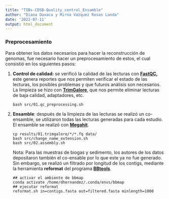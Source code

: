```yaml
---
title: "TIBs-CDSB-Quality_control_Ensamble"
author: "Diana Oaxaca y Mirna Vazquez Rosas Landa"
date: '2022-07-11'
output: html_document
---
```


### Preprocesamiento

Para obtener los datos necesarios para hacer la reconstrucción de genomas, fue necesario hacer un preprocesamiento de estos, el cual consistió en los siguientes pasos:

1. **Control de calidad:** se verificó la calidad de las lecturas con **[FastQC](https://github.com/s-andrews/FastQC),** este genera reportes que nos permiten verificar el estado de las lecturas, los posibles problemas y que futuros análisis son necesarios. La limpieza se hizo con **[TrimGalore](https://github.com/FelixKrueger/TrimGalore)**, que nos permite eliminar lecturas de baja calidad, adaptadores, etc.

   ```shell
   bash src/01.qc_preprocessing.sh
   ```

2. **Ensamble**: después de la limpieza de las lecturas se realizó un co-ensamble, se utilizaron todas las lecturas generadas para cada estudio. El ensamble se realizó con **[Megahit](https://github.com/voutcn/megahit)**.

   ```shell
   cp results/01.trimgalore/*/*.fq data/
   bash src/change_name_extension.sh
   bash src/02.assembly.sh
   ```

   Nota: Para las muestras de biogas y sedimento, los autores de los datos depositaron también el co-ensable por lo que este ya no fue generado. Sin embargo, se realizó un filtrado por longitud de los contigs, mediante la herramienta **reformat** del programa **[BBtools](https://jgi.doe.gov/data-and-tools/software-tools/bbtools/)**.

   ```shell
   ## activar el ambiente de bbmap
   conda activate /home/dhernandez/.conda/envs/bbmap
   ## ejecutar reformat
   reformat.sh in=contigs.fasta out=filtered.fasta minlength=1000
   ```